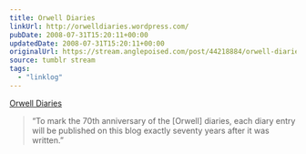 ```yaml
---
title: Orwell Diaries
linkUrl: http://orwelldiaries.wordpress.com/
pubDate: 2008-07-31T15:20:11+00:00
updatedDate: 2008-07-31T15:20:11+00:00
originalUrl: https://stream.anglepoised.com/post/44218884/orwell-diaries
source: tumblr stream
tags:
  - "linklog"
---
```


[Orwell Diaries][1]

> &ldquo;To mark the 70th anniversary of the [Orwell] diaries, each diary entry will be published on this blog exactly seventy years after it was written.&rdquo;

[1]: http://orwelldiaries.wordpress.com/
